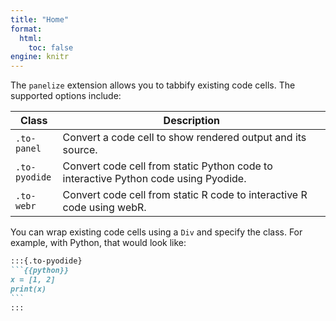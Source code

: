 ```yaml
---
title: "Home"
format: 
  html:
    toc: false
engine: knitr
---
```


The `panelize` extension allows you to tabbify existing code cells. The supported options include:

| Class         | Description                                                                         |
|---------------|-------------------------------------------------------------------------------------|
| `.to-panel`   | Convert a code cell to show rendered output and its source.                         |
| `.to-pyodide` | Convert code cell from static Python code to interactive Python code using Pyodide. |
| `.to-webr`    | Convert code cell from static R code to interactive R code using webR.              |

You can wrap existing code cells using a `Div` and specify the class. For example, with Python, that would look like:

```` md
:::{.to-pyodide}
```{{python}}
x = [1, 2]
print(x)
```
:::
````